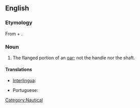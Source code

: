 ==English==

===Etymology===
From {{term|oar}} + {{term|blade}}.

===Noun===
{{en-noun|sg=[[oar]] [[blade]]}}

# The flanged portion of an [[oar]]; not the handle nor the shaft.

====Translations====
{{trans-top|flanged portion of an oar}}
*[[Interlingua]]: {{t-|ia|pala|xs=Interlingua}}
{{trans-mid}}
*Portuguese: {{t+|pt|pá|f}}
{{trans-bottom}}

[[Category:Nautical]]